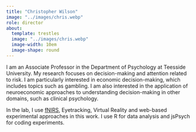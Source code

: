 ```yaml
---
title: "Christopher Wilson"
image: "../images/chris.webp"
role: director
about: 
  template: trestles
  image: "../images/chris.webp"
  image-width: 10em
  image-shape: round
---
```


::: {#hero-heading}
I am an Associate Professor in the Department of Psychology at Teesside University. My research focuses on decision-making and attention related to risk. I am particularly interested in economic decision-making, which includes topics such as gambling. I am also interested in the application of neuroeconomic approaches to understanding decision-making in other domains, such as clinical psychology.

In the lab, I use [fNIRS](/tools/fnirs.qmd), Eyetracking, Virtual Reality and web-based experimental approaches in this work. I use R for data analysis and 
jsPsych for coding experiments. 

:::
